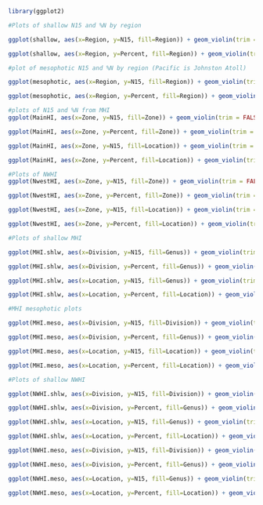 ```r
library(ggplot2)

#Plots of shallow N15 and %N by region

ggplot(shallow, aes(x=Region, y=N15, fill=Region)) + geom_violin(trim = FALSE)

ggplot(shallow, aes(x=Region, y=Percent, fill=Region)) + geom_violin(trim = FALSE)
```

```r
#plot of mesophotic N15 and %N by region (Pacific is Johnston Atoll)

ggplot(mesophotic, aes(x=Region, y=N15, fill=Region)) + geom_violin(trim = FALSE)

ggplot(mesophotic, aes(x=Region, y=Percent, fill=Region)) + geom_violin(trim = FALSE)
```

```r
#plots of N15 and %N from MHI 
ggplot(MainHI, aes(x=Zone, y=N15, fill=Zone)) + geom_violin(trim = FALSE)

ggplot(MainHI, aes(x=Zone, y=Percent, fill=Zone)) + geom_violin(trim = FALSE)

ggplot(MainHI, aes(x=Zone, y=N15, fill=Location)) + geom_violin(trim = FALSE)

ggplot(MainHI, aes(x=Zone, y=Percent, fill=Location)) + geom_violin(trim = FALSE)
```

```r
#Plots of NWHI 
ggplot(NwestHI, aes(x=Zone, y=N15, fill=Zone)) + geom_violin(trim = FALSE)

ggplot(NwestHI, aes(x=Zone, y=Percent, fill=Zone)) + geom_violin(trim = FALSE)

ggplot(NwestHI, aes(x=Zone, y=N15, fill=Location)) + geom_violin(trim = FALSE)

ggplot(NwestHI, aes(x=Zone, y=Percent, fill=Location)) + geom_violin(trim = FALSE)
```

```r
#Plots of shallow MHI

ggplot(MHI.shlw, aes(x=Division, y=N15, fill=Genus)) + geom_violin(trim = FALSE)

ggplot(MHI.shlw, aes(x=Division, y=Percent, fill=Genus)) + geom_violin(trim = FALSE)

ggplot(MHI.shlw, aes(x=Location, y=N15, fill=Genus)) + geom_violin(trim = FALSE)

ggplot(MHI.shlw, aes(x=Location, y=Percent, fill=Location)) + geom_violin(trim = FALSE)
```

```r
#MHI mesophotic plots

ggplot(MHI.meso, aes(x=Division, y=N15, fill=Division)) + geom_violin(trim = FALSE)

ggplot(MHI.meso, aes(x=Division, y=Percent, fill=Genus)) + geom_violin(trim = FALSE)

ggplot(MHI.meso, aes(x=Location, y=N15, fill=Location)) + geom_violin(trim = FALSE)

ggplot(MHI.meso, aes(x=Location, y=Percent, fill=Location)) + geom_violin(trim = FALSE)
```

```r
#Plots of shallow NWHI

ggplot(NWHI.shlw, aes(x=Division, y=N15, fill=Division)) + geom_violin(trim = FALSE)

ggplot(NWHI.shlw, aes(x=Division, y=Percent, fill=Genus)) + geom_violin(trim = FALSE)

ggplot(NWHI.shlw, aes(x=Location, y=N15, fill=Genus)) + geom_violin(trim = FALSE)

ggplot(NWHI.shlw, aes(x=Location, y=Percent, fill=Location)) + geom_violin(trim = FALSE)
```

```r
ggplot(NWHI.meso, aes(x=Division, y=N15, fill=Division)) + geom_violin(trim = FALSE)

ggplot(NWHI.meso, aes(x=Division, y=Percent, fill=Genus)) + geom_violin(trim = FALSE)

ggplot(NWHI.meso, aes(x=Location, y=N15, fill=Genus)) + geom_violin(trim = FALSE)

ggplot(NWHI.meso, aes(x=Location, y=Percent, fill=Location)) + geom_violin(trim = FALSE)
```

